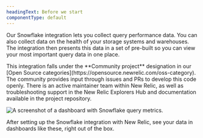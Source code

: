 ```yaml
---
headingText: Before we start
componentType: default
---
```



Our Snowflake integration lets you collect query performance data. You can also collect data on the health of your storage systems and warehouses. The integration then presents this data in a set of pre-built <InlinePopover type="dashboards" /> so you can view your most important query data in one place.

<Callout variant="tip">
  This integration falls under the <DoNotTranslate>**Community project**</DoNotTranslate> designation in our [Open Source categories](https://opensource.newrelic.com/oss-category). The community provides input through issues and PRs to develop this code openly. There is an active maintainer team within New Relic, as well as troubleshooting support in the New Relic Explorers Hub and documentation available in the project repository.
</Callout>

<img
    src={infrastructureSnowflakeDashboard}
    title="Snowflake dashboard"
    alt="A screenshot of a dashboard with Snowflake query metrics."
/>
<figcaption>
After setting up the Snowflake integration with New Relic, see your data in dashboards like these, right out of the box. 
</figcaption> 